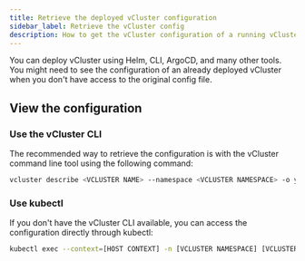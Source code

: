 ```yaml
---
title: Retrieve the deployed vCluster configuration
sidebar_label: Retrieve the vCluster config
description: How to get the vCluster configuration of a running vCluster.
---
```


<!-- vale off -->

You can deploy vCluster using Helm, CLI, ArgoCD, and many other tools. 
You might need to see the configuration of an already deployed vCluster when you don't have access to the original config file.

## View the configuration

### Use the vCluster CLI

The recommended way to retrieve the configuration is with the vCluster command line tool using the following command:

```bash
vcluster describe <VCLUSTER NAME> --namespace <VCLUSTER NAMESPACE> -o yaml
```

### Use kubectl

If you don't have the vCluster CLI available, you can access the configuration directly through kubectl:

```bash
kubectl exec --context=[HOST CONTEXT] -n [VCLUSTER NAMESPACE] [VCLUSTER POD NAME]
```